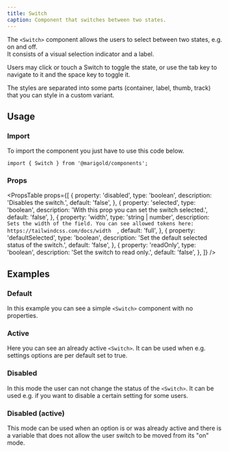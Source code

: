 ```yaml
---
title: Switch
caption: Component that switches between two states.
---
```


The `<Switch>` component allows the users to select between two states, e.g. on and off.  
It consists of a visual selection indicator and a label.

Users may click or touch a Switch to toggle the state, or use the tab key to navigate to it and the space key to toggle it.

The styles are separated into some parts (container, label, thumb, track) that you can style in a custom variant.

## Usage

### Import

To import the component you just have to use this code below.

```tsx
import { Switch } from '@marigold/components';
```

### Props

<PropsTable
  props={[
    {
      property: 'disabled',
      type: 'boolean',
      description: 'Disables the switch.',
      default: 'false',
    },
    {
      property: 'selected',
      type: 'boolean',
      description: 'With this prop you can set the switch selected.',
      default: 'false',
    },
    {
      property: 'width',
      type: 'string | number',
      description: `Sets the width of the field. You can see allowed tokens here: https://tailwindcss.com/docs/width  `,
      default: 'full',
    },
    {
      property: 'defaultSelected',
      type: 'boolean',
      description: 'Set the default selected status of the switch.',
      default: 'false',
    },
    {
      property: 'readOnly',
      type: 'boolean',
      description: 'Set the switch to read only.',
      default: 'false',
    },
  ]}
/>

## Examples

### Default

In this example you can see a simple `<Switch>` component with no properties.

<ComponentDemo file="./switch-basic.demo.tsx" />

### Active

Here you can see an already active `<Switch>`. It can be used when e.g. settings options are per default set to true.

<ComponentDemo file="./switch-active.demo.tsx" />

### Disabled

In this mode the user can not change the status of the `<Switch>`. It can be used e.g. if you want to disable a certain setting for some users.

<ComponentDemo file="./switch-disabled.demo.tsx" />

### Disabled (active)

This mode can be used when an option is or was already active and there is a variable that does not allow the user switch to be moved from its "on" mode.

<ComponentDemo file="./switch-active-disabled.demo.tsx" />
